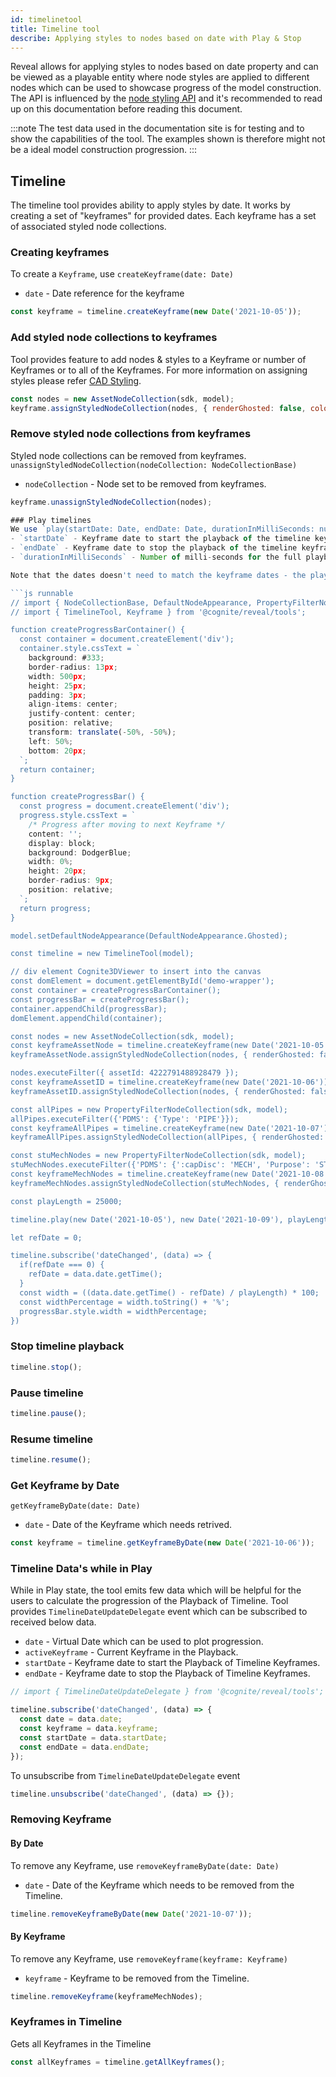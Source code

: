 ```yaml
---
id: timelinetool
title: Timeline tool
describe: Applying styles to nodes based on date with Play & Stop
---
```



Reveal allows for applying styles to nodes based on date property and can be viewed as a playable entity
where node styles are applied to different nodes which can be used to showcase progress of the model construction.
The API is influenced by the [node styling API](cad-styling) and it's recommended to read up on this documentation before reading this document.

:::note
The test data used in the documentation site is for testing and to show the capabilities of the tool.
The examples shown is therefore might not be a ideal model construction progression.
:::

<DemoWrapper name="Cognite3DViewerDemo" />

## Timeline

The timeline tool provides ability to apply styles by date. It works by creating a set of "keyframes"  for provided dates.
Each keyframe has a set of associated styled node collections.

### Creating keyframes
To create a `Keyframe`, use `createKeyframe(date: Date)`
- `date` - Date reference for the keyframe

```jsx
const keyframe = timeline.createKeyframe(new Date('2021-10-05'));
```

### Add styled node collections to keyframes
Tool provides feature to add nodes & styles to a Keyframe or number of Keyframes or to all of the Keyframes.
For more information on assigning styles please refer [CAD Styling](cad-styling).

```jsx
const nodes = new AssetNodeCollection(sdk, model);
keyframe.assignStyledNodeCollection(nodes, { renderGhosted: false, color: [150, 200, 120] });
```

### Remove styled node collections from keyframes

Styled node collections can be removed from keyframes.
`unassignStyledNodeCollection(nodeCollection: NodeCollectionBase)`
- `nodeCollection` - Node set to be removed from keyframes.

```jsx
keyframe.unassignStyledNodeCollection(nodes);

### Play timelines
We use `play(startDate: Date, endDate: Date, durationInMilliSeconds: number)`
- `startDate` - Keyframe date to start the playback of the timeline keyframes.
- `endDate` - Keyframe date to stop the playback of the timeline keyframes.
- `durationInMilliSeconds` - Number of milli-seconds for the full playback of keyframes.

Note that the dates doesn't need to match the keyframe dates - the playback will be performed on a "virtual" timeline that is linear in time and update the styling whenever a new keyframe is activated. Only one keyframe will be active at any given time, i.e. the model will only have styling from one keyframe active at any time.

```js runnable
// import { NodeCollectionBase, DefaultNodeAppearance, PropertyFilterNodeCollection } from '@cognite/reveal';
// import { TimelineTool, Keyframe } from '@cognite/reveal/tools';

function createProgressBarContainer() {
  const container = document.createElement('div');
  container.style.cssText = `
    background: #333;
    border-radius: 13px;
    width: 500px;
    height: 25px;
    padding: 3px;
    align-items: center;
    justify-content: center;
    position: relative;
    transform: translate(-50%, -50%);
    left: 50%;
    bottom: 20px;
  `;
  return container;
}

function createProgressBar() {
  const progress = document.createElement('div');
  progress.style.cssText = `
    /* Progress after moving to next Keyframe */
    content: '';
    display: block;
    background: DodgerBlue;
    width: 0%;
    height: 20px;
    border-radius: 9px;
    position: relative;
  `;
  return progress;
}

model.setDefaultNodeAppearance(DefaultNodeAppearance.Ghosted);

const timeline = new TimelineTool(model);

// div element Cognite3DViewer to insert into the canvas
const domElement = document.getElementById('demo-wrapper');
const container = createProgressBarContainer();
const progressBar = createProgressBar();
container.appendChild(progressBar);
domElement.appendChild(container);

const nodes = new AssetNodeCollection(sdk, model);
const keyframeAssetNode = timeline.createKeyframe(new Date('2021-10-05'));
keyframeAssetNode.assignStyledNodeCollection(nodes, { renderGhosted: false, outlineColor: NodeOutlineColor.Cyan });

nodes.executeFilter({ assetId: 4222791488928479 });
const keyframeAssetID = timeline.createKeyframe(new Date('2021-10-06'));
keyframeAssetID.assignStyledNodeCollection(nodes, { renderGhosted: false, outlineColor: NodeOutlineColor.Orange });

const allPipes = new PropertyFilterNodeCollection(sdk, model);
allPipes.executeFilter({'PDMS': {'Type': 'PIPE'}});
const keyframeAllPipes = timeline.createKeyframe(new Date('2021-10-07'));
keyframeAllPipes.assignStyledNodeCollection(allPipes, { renderGhosted: false, color: [40, 200, 20] });

const stuMechNodes = new PropertyFilterNodeCollection(sdk, model);
stuMechNodes.executeFilter({'PDMS': {':capDisc': 'MECH', 'Purpose': 'STU' }});
const keyframeMechNodes = timeline.createKeyframe(new Date('2021-10-08'));
keyframeMechNodes.assignStyledNodeCollection(stuMechNodes, { renderGhosted: false, color: [80, 100, 120] });

const playLength = 25000;

timeline.play(new Date('2021-10-05'), new Date('2021-10-09'), playLength);

let refDate = 0;

timeline.subscribe('dateChanged', (data) => {
  if(refDate === 0) {
    refDate = data.date.getTime();
  }
  const width = ((data.date.getTime() - refDate) / playLength) * 100;
  const widthPercentage = width.toString() + '%';
  progressBar.style.width = widthPercentage;
})
```

### Stop timeline playback

```js runnable
timeline.stop();
```

### Pause timeline

```js runnable
timeline.pause();
```

### Resume timeline

```js runnable
timeline.resume();
```

### Get Keyframe by Date
`getKeyframeByDate(date: Date)`
- `date` - Date of the Keyframe which needs retrived.

```jsx
const keyframe = timeline.getKeyframeByDate(new Date('2021-10-06'));
```

### Timeline Data's while in Play
While in Play state, the tool emits few data which will be helpful for the users to calculate the progression of the Playback of Timeline.
Tool provides `TimelineDateUpdateDelegate` event which can be subscribed to received below data.
- `date` - Virtual Date which can be used to plot progression.
- `activeKeyframe` - Current Keyframe in the Playback.
- `startDate` - Keyframe date to start the Playback of Timeline Keyframes.
- `endDate` - Keyframe date to stop the Playback of Timeline Keyframes.

```jsx
// import { TimelineDateUpdateDelegate } from '@cognite/reveal/tools';

timeline.subscribe('dateChanged', (data) => {
  const date = data.date;
  const keyframe = data.keyframe;
  const startDate = data.startDate;
  const endDate = data.endDate;
});
```

To unsubscribe from `TimelineDateUpdateDelegate` event

```jsx
timeline.unsubscribe('dateChanged', (data) => {});
```

### Removing Keyframe
#### By Date
To remove any Keyframe, use `removeKeyframeByDate(date: Date)`
- `date` - Date of the Keyframe which needs to be removed from the Timeline.

```js
timeline.removeKeyframeByDate(new Date('2021-10-07'));
```

#### By Keyframe
To remove any Keyframe, use `removeKeyframe(keyframe: Keyframe)`
- `keyframe` - Keyframe to be removed from the Timeline.

```js runnable
timeline.removeKeyframe(keyframeMechNodes);
```

### Keyframes in Timeline
Gets all Keyframes in the Timeline

```jsx
const allKeyframes = timeline.getAllKeyframes();
```
